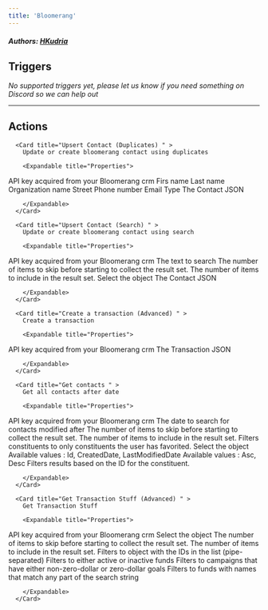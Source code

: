```yaml
---
title: 'Bloomerang'
---
```


##### Authors: [HKudria](https://github.com/HKudria)


## Triggers

*No supported triggers yet, please let us know if you need something on Discord so we can help out* 


---

## Actions


      <Card title="Upsert Contact (Duplicates) " >
        Update or create bloomerang contact using duplicates

        <Expandable title="Properties">
          
<ResponseField name="API Key" required type="Secret_text">
API key acquired from your Bloomerang crm
</ResponseField>
            
<ResponseField name="Firs name"  type="Short_text">
Firs name
</ResponseField>
            
<ResponseField name="Last name"  type="Short_text">
Last name
</ResponseField>
            
<ResponseField name="Organization name"  type="Short_text">
Organization name
</ResponseField>
            
<ResponseField name="Street"  type="Short_text">
Street
</ResponseField>
            
<ResponseField name="Phone number"  type="Short_text">
Phone number
</ResponseField>
            
<ResponseField name="Email"  type="Short_text">
Email
</ResponseField>
            
<ResponseField name="Type"  type="Short_text">
Type
</ResponseField>
            
<ResponseField name="Contact (JSON)" required type="Json">
The Contact JSON
</ResponseField>
              
        </Expandable>
      </Card>
  
      <Card title="Upsert Contact (Search) " >
        Update or create bloomerang contact using search

        <Expandable title="Properties">
          
<ResponseField name="API Key" required type="Secret_text">
API key acquired from your Bloomerang crm
</ResponseField>
            
<ResponseField name="Search" required type="Short_text">
The text to search
</ResponseField>
            
<ResponseField name="Skip"  type="Number">
The number of items to skip before starting to collect the result set.
</ResponseField>
            
<ResponseField name="Take"  type="Number">
The number of items to include in the result set.
</ResponseField>
            
<ResponseField name="Contact type"  type="Dropdown">
Select the object
</ResponseField>
            
<ResponseField name="Contact (JSON)" required type="Json">
The Contact JSON
</ResponseField>
              
        </Expandable>
      </Card>
  
      <Card title="Create a transaction (Advanced) " >
        Create a transaction

        <Expandable title="Properties">
          
<ResponseField name="API Key" required type="Secret_text">
API key acquired from your Bloomerang crm
</ResponseField>
            
<ResponseField name="Transaction (JSON)" required type="Json">
The Transaction JSON
</ResponseField>
              
        </Expandable>
      </Card>
  
      <Card title="Get contacts " >
        Get all contacts after date

        <Expandable title="Properties">
          
<ResponseField name="API Key" required type="Secret_text">
API key acquired from your Bloomerang crm
</ResponseField>
            
<ResponseField name="Last Modified Date" required type="Short_text">
The date to search for contacts modified after
</ResponseField>
            
<ResponseField name="The number of items to skip"  type="Number">
The number of items to skip before starting to collect the result set.
</ResponseField>
            
<ResponseField name="The number of items to include"  type="Number">
The number of items to include in the result set.
</ResponseField>
            
<ResponseField name="Is favorite"  type="Checkbox">
Filters constituents to only constituents the user has favorited.
</ResponseField>
            
<ResponseField name="Contact type"  type="Dropdown">
Select the object
</ResponseField>
            
<ResponseField name="Sorts by Id, CreatedDate, or LastModifiedDate (default Id)"  type="Short_text">
Available values : Id, CreatedDate, LastModifiedDate
</ResponseField>
            
<ResponseField name="Sorts the orderBy in ascending or descending order."  type="Short_text">
Available values : Asc, Desc
</ResponseField>
            
<ResponseField name="IDs list"  type="Array">
Filters results based on the ID for the constituent.
</ResponseField>
              
        </Expandable>
      </Card>
  
      <Card title="Get Transaction Stuff (Advanced) " >
        Get Transaction Stuff

        <Expandable title="Properties">
          
<ResponseField name="API Key" required type="Secret_text">
API key acquired from your Bloomerang crm
</ResponseField>
            
<ResponseField name="Transaction stuff" required type="Dropdown">
Select the object
</ResponseField>
            
<ResponseField name="The number of items to skip"  type="Number">
The number of items to skip before starting to collect the result set.
</ResponseField>
            
<ResponseField name="The number of items to include"  type="Number">
The number of items to include in the result set.
</ResponseField>
            
<ResponseField name="IDs list"  type="Array">
Filters to object with the IDs in the list (pipe-separated)
</ResponseField>
            
<ResponseField name="Filters to either active or inactive funds"  type="Checkbox">
Filters to either active or inactive funds
</ResponseField>
            
<ResponseField name="Filters to campaigns"  type="Checkbox">
Filters to campaigns that have either non-zero-dollar or zero-dollar goals
</ResponseField>
            
<ResponseField name="Filters to funds with names"  type="Short_text">
Filters to funds with names that match any part of the search string
</ResponseField>
              
        </Expandable>
      </Card>
  
